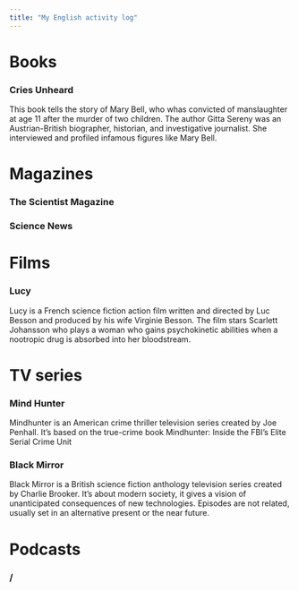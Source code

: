```yaml
---
title: "My English activity log"
---
```


# Books
### Cries Unheard

 This book tells the story of Mary Bell, who whas convicted of manslaughter at age 11 after the murder of two children. The author Gitta Sereny was an Austrian-British biographer, historian, and investigative journalist. She interviewed and profiled infamous figures like Mary Bell.

# Magazines
### The Scientist Magazine
### Science News

# Films

### Lucy
Lucy is a French science fiction action film written and directed by Luc Besson and produced by his wife Virginie Besson. The film stars Scarlett Johansson who plays a woman who gains psychokinetic abilities when a nootropic drug is absorbed into her bloodstream.

# TV series

### Mind Hunter 
Mindhunter is an American crime thriller television series created by Joe Penhall. It's based on the true-crime book Mindhunter: Inside the FBI's Elite Serial Crime Unit 

### Black Mirror

Black Mirror is a British science fiction anthology television series created by Charlie Brooker. 
It's about modern society, it gives a vision of unanticipated consequences of new technologies. Episodes are not related, usually set in an alternative present or the near future.

# Podcasts
### /


